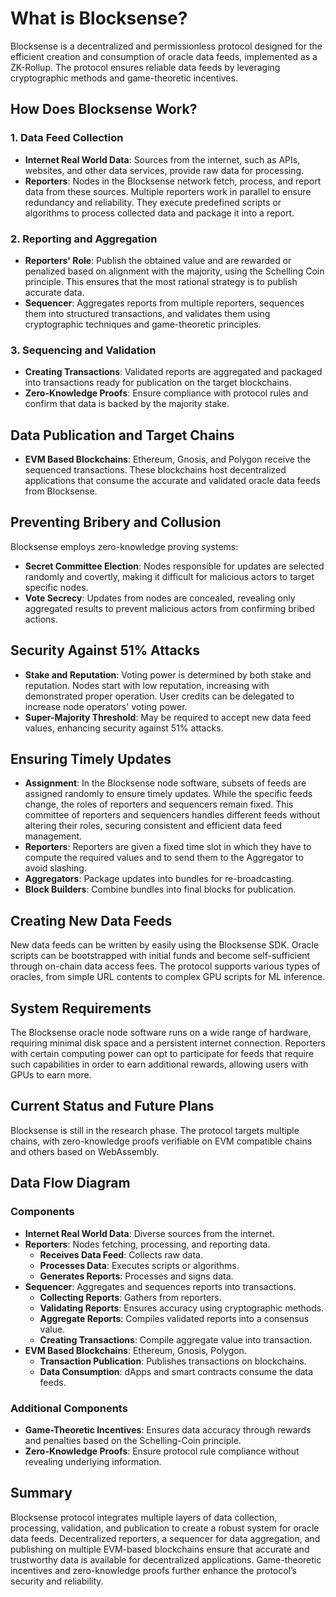 
# What is Blocksense?

Blocksense is a decentralized and permissionless protocol designed for the efficient creation and consumption of oracle data feeds, implemented as a ZK-Rollup. The protocol ensures reliable data feeds by leveraging cryptographic methods and game-theoretic incentives.

<DiagramImage className="blocksense__diagram mt-3" src="/diagrams/BlocksenseArchitecture.png" alt="Blocksense Architecture"/>

## How Does Blocksense Work?

### 1. Data Feed Collection

- **Internet Real World Data**: Sources from the internet, such as APIs, websites, and other data services, provide raw data for processing.
- **Reporters**: Nodes in the Blocksense network fetch, process, and report data from these sources. Multiple reporters work in parallel to ensure redundancy and reliability. They execute predefined scripts or algorithms to process collected data and package it into a report.

### 2. Reporting and Aggregation

- **Reporters' Role**: Publish the obtained value and are rewarded or penalized based on alignment with the majority, using the Schelling Coin principle. This ensures that the most rational strategy is to publish accurate data.
- **Sequencer**: Aggregates reports from multiple reporters, sequences them into structured transactions, and validates them using cryptographic techniques and game-theoretic principles.

### 3. Sequencing and Validation

- **Creating Transactions**: Validated reports are aggregated and packaged into transactions ready for publication on the target blockchains.
- **Zero-Knowledge Proofs**: Ensure compliance with protocol rules and confirm that data is backed by the majority stake.

## Data Publication and Target Chains

- **EVM Based Blockchains**: Ethereum, Gnosis, and Polygon receive the sequenced transactions. These blockchains host decentralized applications that consume the accurate and validated oracle data feeds from Blocksense.

## Preventing Bribery and Collusion

Blocksense employs zero-knowledge proving systems:

- **Secret Committee Election**: Nodes responsible for updates are selected randomly and covertly, making it difficult for malicious actors to target specific nodes.
- **Vote Secrecy**: Updates from nodes are concealed, revealing only aggregated results to prevent malicious actors from confirming bribed actions.

## Security Against 51% Attacks

- **Stake and Reputation**: Voting power is determined by both stake and reputation. Nodes start with low reputation, increasing with demonstrated proper operation. User credits can be delegated to increase node operators' voting power.
- **Super-Majority Threshold**: May be required to accept new data feed values, enhancing security against 51% attacks.

## Ensuring Timely Updates

- **Assignment**: In the Blocksense node software, subsets of feeds are assigned randomly to ensure timely updates. While the specific feeds change, the roles of reporters and sequencers remain fixed. This committee of reporters and sequencers handles different feeds without altering their roles, securing consistent and efficient data feed management.
- **Reporters**: Reporters are given a fixed time slot in which they have to compute the required values and to send them to the Aggregator to avoid slashing.
- **Aggregators**: Package updates into bundles for re-broadcasting.
- **Block Builders**: Combine bundles into final blocks for publication.

## Creating New Data Feeds

New data feeds can be written by easily using the Blocksense SDK. Oracle scripts can be bootstrapped with initial funds and become self-sufficient through on-chain data access fees. The protocol supports various types of oracles, from simple URL contents to complex GPU scripts for ML inference.

## System Requirements

The Blocksense oracle node software runs on a wide range of hardware, requiring minimal disk space and a persistent internet connection. Reporters with certain computing power can opt to participate for feeds that require such capabilities in order to earn additional rewards, allowing users with GPUs to earn more.

## Current Status and Future Plans

Blocksense is still in the research phase. The protocol targets multiple chains, with zero-knowledge proofs verifiable on EVM compatible chains and others based on WebAssembly.

## Data Flow Diagram

### Components

- **Internet Real World Data**: Diverse sources from the internet.
- **Reporters**: Nodes fetching, processing, and reporting data.
  - **Receives Data Feed**: Collects raw data.
  - **Processes Data**: Executes scripts or algorithms.
  - **Generates Reports**: Processes and signs data.
- **Sequencer**: Aggregates and sequences reports into transactions.
  - **Collecting Reports**: Gathers from reporters.
  - **Validating Reports**: Ensures accuracy using cryptographic methods.
  - **Aggregate Reports**: Compiles validated reports into a consensus value.
  - **Creating Transactions**: Compile aggregate value into transaction.
- **EVM Based Blockchains**: Ethereum, Gnosis, Polygon.
  - **Transaction Publication**: Publishes transactions on blockchains.
  - **Data Consumption**: dApps and smart contracts consume the data feeds.

### Additional Components

- **Game-Theoretic Incentives**: Ensures data accuracy through rewards and penalties based on the Schelling-Coin principle.
- **Zero-Knowledge Proofs**: Ensure protocol rule compliance without revealing underlying information.

## Summary

Blocksense protocol integrates multiple layers of data collection, processing, validation, and publication to create a robust system for oracle data feeds. Decentralized reporters, a sequencer for data aggregation, and publishing on multiple EVM-based blockchains ensure that accurate and trustworthy data is available for decentralized applications. Game-theoretic incentives and zero-knowledge proofs further enhance the protocol’s security and reliability.
